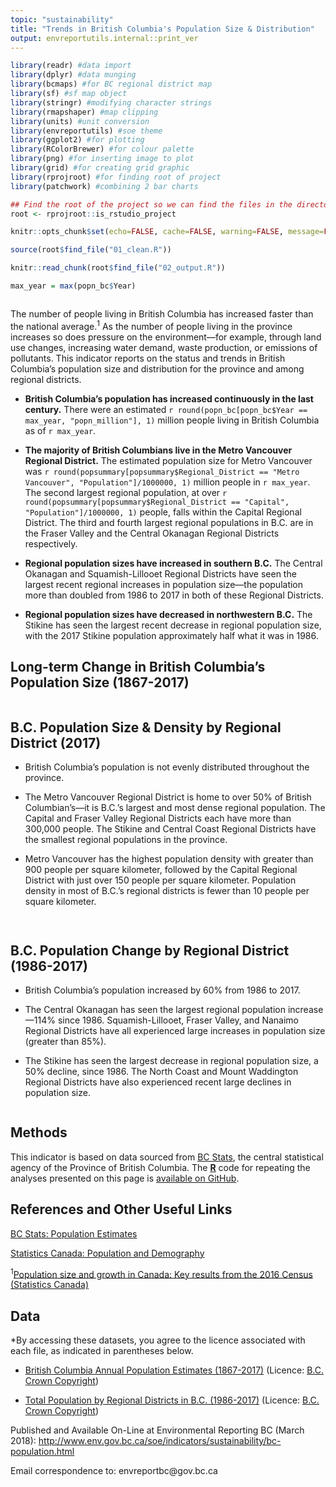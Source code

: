 ```yaml
---
topic: "sustainability"
title: "Trends in British Columbia's Population Size & Distribution"
output: envreportutils.internal::print_ver
---
```

<!--
Copyright 2018 Province of British Columbia

Licensed under the Apache License, Version 2.0 (the "License");
you may not use this file except in compliance with the License.
You may obtain a copy of the License at

http://www.apache.org/licenses/LICENSE-2.0

Unless required by applicable law or agreed to in writing, software distributed under the License is distributed on an "AS IS" BASIS,
WITHOUT WARRANTIES OR CONDITIONS OF ANY KIND, either express or implied.
See the License for the specific language governing permissions and limitations under the License.
-->




```r
library(readr) #data import
library(dplyr) #data munging
library(bcmaps) #for BC regional district map
library(sf) #sf map object
library(stringr) #modifying character strings
library(rmapshaper) #map clipping
library(units) #unit conversion
library(envreportutils) #soe theme
library(ggplot2) #for plotting
library(RColorBrewer) #for colour palette
library(png) #for inserting image to plot
library(grid) #for creating grid graphic
library(rprojroot) #for finding root of project
library(patchwork) #combining 2 bar charts

## Find the root of the project so we can find the files in the directory tree.
root <- rprojroot::is_rstudio_project

knitr::opts_chunk$set(echo=FALSE, cache=FALSE, warning=FALSE, message=FALSE, error=FALSE)

source(root$find_file("01_clean.R"))

knitr::read_chunk(root$find_file("02_output.R"))

max_year = max(popn_bc$Year)
```

```r
```
The number of people living in British Columbia has increased faster than the national average.^1^ As the number of people living in the province increases so does pressure on the environment---for example, through land use changes, increasing water demand, waste production, or emissions of pollutants. This indicator reports on the status and trends in British Columbia's population size and distribution for the province and among regional districts.

* **British Columbia's population has increased continuously in the last century.** There were an estimated `r round(popn_bc[popn_bc$Year == max_year, "popn_million"], 1)` million people living in British Columbia as of ` r max_year`.

* **The majority of British Columbians live in the Metro Vancouver Regional District.** The estimated population size for Metro Vancouver was `r round(popsummary[popsummary$Regional_District == "Metro Vancouver", "Population"]/1000000, 1)` million people in `r max_year`. The second largest regional population, at over `r round(popsummary[popsummary$Regional_District == "Capital", "Population"]/1000000, 1)` people, falls within the Capital Regional District. The third and fourth largest regional populations in B.C. are in the Fraser Valley and the Central Okanagan Regional Districts respectively.

* **Regional population sizes have increased in southern B.C.** The Central Okanagan and Squamish-Lillooet Regional Districts have seen the largest recent regional increases in population size---the population more than doubled from 1986 to 2017 in both of these Regional Districts.

* **Regional population sizes have decreased in northwestern B.C.** The Stikine has seen the largest recent decrease in regional population size, with the 2017 Stikine population approximately half what it was in 1986. 


## Long-term Change in British Columbia's Population Size (1867-2017)

```r
```

\newpage

## B.C. Population Size & Density by Regional District (2017)

* British Columbia's population is not evenly distributed throughout the province.

* The Metro Vancouver Regional District is home to over 50% of British Columbian's---it is B.C.'s largest and most dense regional population. The Capital and Fraser Valley Regional Districts each have more than 300,000 people. The Stikine and Central Coast Regional Districts have the smallest regional populations in the province.

* Metro Vancouver has the highest population density with greater than 900 people per square kilometer, followed by the Capital Regional District with just over 150 people per square kilometer. Population density in most of B.C.'s regional districts is fewer than 10 people per square kilometer.

\vspace{10pt}

```r
```

\newpage

```r
```

\newpage

## B.C. Population Change by Regional District (1986-2017)
* British Columbia's population increased by 60% from 1986 to 2017.

* The Central Okanagan has seen the largest regional population increase---114% since 1986. Squamish-Lillooet, Fraser Valley, and Nanaimo Regional Districts have all experienced large increases in population size (greater than 85%).

* The Stikine has seen the largest decrease in regional population size, a 50% decline, since 1986. The North Coast and Mount Waddington Regional Districts have also experienced recent large declines in population size.

\vspace{20pt}

```r
```

\newpage

## Methods
This indicator is based on data sourced from [BC Stats](https://www2.gov.bc.ca/gov/content?id=6A488933DEC8411EBC659A5CD4AA92EF), the central statistical agency of the Province of British Columbia. The [**R**](https://www.r-project.org/) code for repeating the analyses presented on this page is [available on GitHub](https://github.com/bcgov/bc-population-indicator).

## References and Other Useful Links

[BC Stats: Population Estimates](https://www2.gov.bc.ca/gov/content?id=36D1A7A4BEE248598281824C13CB65B6)

[Statistics Canada: Population and Demography](http://www5.statcan.gc.ca/subject-sujet/theme-theme.action?pid=3867&lang=eng&more=0)

^1^[Population size and growth in Canada: Key results from the 2016 Census (Statistics Canada)](http://www.statcan.gc.ca/daily-quotidien/170208/dq170208a-eng.htm)


## Data

\*By accessing these datasets, you agree to the licence associated with each file, as indicated in parentheses below.

* [British Columbia Annual Population Estimates (1867-2017)](https://www2.gov.bc.ca/gov/content?id=36D1A7A4BEE248598281824C13CB65B6) (Licence: [B.C. Crown Copyright](http://www2.gov.bc.ca/gov/content/home/copyright))

* [Total Population by Regional Districts in B.C. (1986-2017)](https://www.bcstats.gov.bc.ca/apps/PopulationEstimates.aspx) (Licence: [B.C. Crown Copyright](http://www2.gov.bc.ca/gov/content/home/copyright))


Published and Available On-Line at Environmental Reporting BC (March
2018):
<http://www.env.gov.bc.ca/soe/indicators/sustainability/bc-population.html>

Email correspondence to: envreportbc@gov.bc.ca
